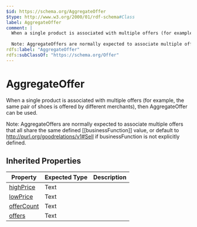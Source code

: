```yaml
---
$id: https://schema.org/AggregateOffer
$type: http://www.w3.org/2000/01/rdf-schema#Class
label: AggregateOffer
comment: |
  When a single product is associated with multiple offers (for example, the same pair of shoes is offered by different merchants), then AggregateOffer can be used.
  
  Note: AggregateOffers are normally expected to associate multiple offers that all share the same defined [[businessFunction]] value, or default to http://purl.org/goodrelations/v1#Sell if businessFunction is not explicitly defined.
rdfs:label: "AggregateOffer"
rdfs:subClassOf: "https://schema.org/Offer"
---
```


# AggregateOffer

When a single product is associated with multiple offers (for example, the same pair of shoes is offered by different merchants), then AggregateOffer can be used.

Note: AggregateOffers are normally expected to associate multiple offers that all share the same defined [[businessFunction]] value, or default to http://purl.org/goodrelations/v1#Sell if businessFunction is not explicitly defined.

## Inherited Properties

| Property | Expected Type | Description |
| --- | --- | --- |
| [highPrice](https://schema.org/highPrice) | Text |  |
| [lowPrice](https://schema.org/lowPrice) | Text |  |
| [offerCount](https://schema.org/offerCount) | Text |  |
| [offers](https://schema.org/offers) | Text |  |
